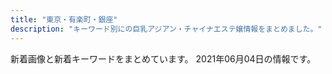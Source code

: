 ```yaml
---
title: "東京・有楽町・銀座"
description: "キーワード別にの巨乳アジアン・チャイナエステ嬢情報をまとめました。"
---
```


新着画像と新着キーワードをまとめています。
2021年06月04日の情報です。

<DmmAffiliateIns />
<KeywordTable
  shops={
    [
    {
        "name": "Dream",
        "url": "https://ningyocho-esthe.work/",
        "station": "\u4eba\u5f62\u753a\u99c5A1\u51fa\u53e3",
        "img_links": [
            "https://ningyocho-esthe.work/images/dream/common/gallery_06.png",
            "https://ningyocho-esthe.work/images/dream/staff/imgapp_1.jpg",
            "https://ningyocho-esthe.work/images/dream/staff/\u30ca\u30ca.jpg",
            "https://ningyocho-esthe.work/images/dream/common/gallery_03.png",
            "https://ningyocho-esthe.work/images/dream/common/header_info.png",
            "https://ningyocho-esthe.work/images/dream/nvpuai2.jpeg",
            "https://ningyocho-esthe.work/images/dream/home/image_01.png",
            "https://ningyocho-esthe.work/images/dream/home/image_03.png",
            "https://ningyocho-esthe.work/images/dream/common/gallery_07.png",
            "https://ningyocho-esthe.work/images/dream/common/gallery_08.png",
            "https://ningyocho-esthe.work/images/dream/home/image_02.png",
            "https://ningyocho-esthe.work/images/dream/common/gallery_05.png",
            "https://ningyocho-esthe.work/images/dream/staff/\u3042\u307f.jpg",
            "https://ningyocho-esthe.work/images/dream/common/gallery_02.png",
            "https://ningyocho-esthe.work/images/dream/staff/imgapp_3.jpg",
            "https://ningyocho-esthe.work/images/dream/staff/2.jpg",
            "https://ningyocho-esthe.work/images/dream/staff/13.jpg",
            "https://ningyocho-esthe.work/images/dream/common/header_phone_pc.png",
            "https://ningyocho-esthe.work/images/dream/common/side_bnr_02.png",
            "https://ningyocho-esthe.work/images/dream/common/credit_03.png",
            "https://ningyocho-esthe.work/images/dream/staff/3.jpg",
            "https://ningyocho-esthe.work/images/dream/home/teaser.png",
            "https://ningyocho-esthe.work/images/dream/common/gallery_09.png",
            "https://ningyocho-esthe.work/images/dream/common/credit_02.png",
            "https://ningyocho-esthe.work/images/dream/common/gallery_01.png",
            "https://ningyocho-esthe.work/images/dream/staff/1.jpg",
            "https://ningyocho-esthe.work/images/dream/staff/ni.jpeg",
            "https://ningyocho-esthe.work/images/dream/common/gallery_04.png",
            "https://ningyocho-esthe.work/images/dream/common/side_bnr_01.png",
            "https://ningyocho-esthe.work/images/dream/common/credit_01.png",
            "https://ningyocho-esthe.work/images/dream/common/gallery_10.png",
            "https://ningyocho-esthe.work/images/dream/staff/imgapp6.jpg"
        ],
        "keywords": {
            "88": 1,
            "\u30bb\u30af\u30b7\u30fc": 3
        }
    },
    {
        "name": "\u7d05\u8449",
        "keywords": {
            "C": 9
        },
        "img_links": [
            "http://arm-heal.com/pic/head.jpg",
            "http://arm-heal.com/img/att.png",
            "http://arm-heal.com/pic/topimg2.png",
            "http://arm-heal.com/staff/sara/01.jpg",
            "http://arm-heal.com/staff/miki/01.jpg",
            "http://arm-heal.com/pic/topimg1.png",
            "http://arm-heal.com/pic/topimg5.png",
            "http://arm-heal.com/staff/yuuyuu/01.jpg",
            "http://arm-heal.com/pic/topimg3.png",
            "http://arm-heal.com/staff/aya/01.jpg",
            "http://arm-heal.com/img/corona.png",
            "http://arm-heal.com/img/ttl_mobile.png",
            "http://arm-heal.com/pic/topimg4.png",
            "http://arm-heal.com/staff/mimi/01.jpg",
            "http://arm-heal.com/i/files/homeimg.jpg",
            "http://arm-heal.com/staff/yuki/01.jpg",
            "http://arm-heal.com/img/ttl_staff.jpg",
            "http://arm-heal.com/staff/miya/01.jpg",
            "http://arm-heal.com/img/ttl_rec.png"
        ],
        "station": "\u516b\u4e01\u5800\u99c5A5\u53e3",
        "url": "http://arm-heal.com/"
    },
    {
        "station": "\u99ac\u55b0\u6a2a\u5c71\u99c5A2\u51fa\u53e3",
        "img_links": [
            "http://esthe-aroma.com/images/icon_top.png",
            "http://esthe-aroma.com/images/icon_info.png",
            "http://esthe-aroma.com/images/cg01.jpg",
            "http://esthe-aroma.com/images/cg12.jpg",
            "http://esthe-aroma.com/images/qrc.jpg",
            "http://esthe-aroma.com/images/photo02.jpg",
            "http://esthe-aroma.com/images/cg07.jpg",
            "http://esthe-aroma.com/images/btn2.png",
            "http://esthe-aroma.com/images/photo03.jpg",
            "http://esthe-aroma.com/images/cg03.jpg",
            "http://esthe-aroma.com/images/icon_concept.png",
            "http://esthe-aroma.com/images/cg06.jpg",
            "http://esthe-aroma.com/images/mainImg_sub.jpg",
            "http://esthe-aroma.com/images/cg08.jpg",
            "http://esthe-aroma.com/images/cg04.jpg",
            "http://esthe-aroma.com/images/cg13.jpg",
            "http://esthe-aroma.com/images/end-info.png",
            "http://esthe-aroma.com/images/cg10.jpg",
            "http://esthe-aroma.com/images/photo01.jpg",
            "http://esthe-aroma.com/images/cg05.jpg",
            "http://esthe-aroma.com/images/cg11.jpg",
            "http://esthe-aroma.com/images/icon_staff.png",
            "http://esthe-aroma.com/images/cg02.jpg",
            "http://esthe-aroma.com/images/icon_tel.png",
            "http://esthe-aroma.com/images/cg09.jpg"
        ],
        "name": "Miss.9\uff5e\u30df\u30b9.\u30ad\u30e5\u30a6\uff5e",
        "url": "http://esthe-aroma.com/",
        "keywords": {
            "86": 13,
            "D": 10,
            "C": 2,
            "E": 1
        }
    },
    {
        "img_links": [
            "http://sweet-massage.work/img/sta8.jpg",
            "http://sweet-massage.work/img/s3.jpg",
            "http://sweet-massage.work/img/st2.jpg",
            "http://sweet-massage.work/sp/img/st3.jpg",
            "http://sweet-massage.work/img/sta2.jpg",
            "http://sweet-massage.work/img/sta3.jpg",
            "http://sweet-massage.work/img/foot-body.jpg",
            "http://sweet-massage.work/img/s2.jpg",
            "http://sweet-massage.work/img/s4.jpg",
            "http://sweet-massage.work/sp/img/t-r.jpg",
            "http://sweet-massage.work/sp/img/st08.jpg",
            "http://sweet-massage.work/sp/img/st8.jpg",
            "http://sweet-massage.work/img/s1.jpg",
            "http://sweet-massage.work/img/s5.jpg",
            "http://sweet-massage.work/sp/img/st03.jpg",
            "http://sweet-massage.work/sp/img/add.jpg",
            "http://sweet-massage.work/img/st05.jpg",
            "http://sweet-massage.work/sp/img/s8.jpg",
            "http://sweet-massage.work/sp/img/s3.jpg",
            "http://sweet-massage.work/img/st1.jpg",
            "http://sweet-massage.work/img/sta1.jpg",
            "http://sweet-massage.work/sp/img/st5.jpg",
            "http://sweet-massage.work/sp/img/tel.jpg",
            "http://sweet-massage.work/img/st01.jpg",
            "http://sweet-massage.work/sp/img/t-a.jpg",
            "http://sweet-massage.work/sp/img/t-o.jpg",
            "http://sweet-massage.work/img/st03.jpg",
            "http://sweet-massage.work/sp/img/st1.jpg",
            "http://sweet-massage.work/sp/img/st02.jpg",
            "http://sweet-massage.work/sp/img/add2.jpg",
            "http://sweet-massage.work/sp/img/st4.jpg",
            "http://sweet-massage.work/img/sta4.jpg",
            "http://sweet-massage.work/sp/img/t-t.jpg",
            "http://sweet-massage.work/sp/img/tit.jpg",
            "http://sweet-massage.work/sp/img/t-s.jpg",
            "http://sweet-massage.work/img/m1.png",
            "http://sweet-massage.work/sp/img/time.jpg",
            "http://sweet-massage.work/sp/img/pic.jpg",
            "http://sweet-massage.work/sp/img/s5.jpg",
            "http://sweet-massage.work/img/st02.jpg",
            "http://sweet-massage.work/sp/img/botton.jpg",
            "http://sweet-massage.work/sp/img/st05.jpg",
            "http://sweet-massage.work/sp/img/sys.jpg",
            "http://sweet-massage.work/sp/img/st04.jpg",
            "http://sweet-massage.work/sp/img/info.jpg",
            "http://sweet-massage.work/img/s8.jpg",
            "http://sweet-massage.work/sp/img/st2.jpg",
            "http://sweet-massage.work/img/st005.jpg",
            "http://sweet-massage.work/sp/img/st005.jpg",
            "http://sweet-massage.work/sp/img/s4.jpg",
            "http://sweet-massage.work/img/st3.jpg",
            "http://sweet-massage.work/img/st5.jpg",
            "http://sweet-massage.work/img/st08.jpg",
            "http://sweet-massage.work/img/st4.jpg",
            "http://sweet-massage.work/img/sta5.jpg",
            "http://sweet-massage.work/sp/img/pc.jpg",
            "http://sweet-massage.work/sp/img/st01.jpg",
            "http://sweet-massage.work/img/st04.jpg",
            "http://sweet-massage.work/img/st8.jpg",
            "http://sweet-massage.work/img/mobile-1.png"
        ],
        "keywords": {
            "88": 3,
            "89": 3,
            "D": 6,
            "C": 6,
            "86": 6,
            "E": 6,
            "85": 6
        },
        "name": "Sweet",
        "url": "http://sweet-massage.work/",
        "station": "\u8305\u5834\u753a\u99c53\u756a\u51fa\u53e3"
    },
    {
        "name": "\u30a2\u30ed\u30de\u30a2\u30ea\u30a2",
        "img_links": [
            "http://e-berry.work/images/head.jpg",
            "http://e-berry.work/sp/images/b1.jpg",
            "http://e-berry.work/images/news_t.jpg",
            "http://e-berry.work/sp/images/sys3.png",
            "http://e-berry.work/staff/ayumi.jpg",
            "http://e-berry.work/sp/images/interior_t.png",
            "http://e-berry.work/sp/images/rec2.png",
            "http://e-berry.work/img/nene1.jpg",
            "http://e-berry.work/sp/img/aya1.jpg",
            "http://e-berry.work/staff/haruka.jpg",
            "http://e-berry.work/sp/images/int2.png",
            "http://e-berry.work/staff/moka.jpg",
            "http://e-berry.work/img/natumi1.jpg",
            "http://e-berry.work/sp/images/newface.png",
            "http://e-berry.work/images/newsb.png",
            "http://e-berry.work/staff/ai.jpg",
            "http://e-berry.work/images/newface.jpg",
            "http://e-berry.work/staff/nene.jpg",
            "http://e-berry.work/sp/images/9.jpg",
            "http://e-berry.work/sp/img/haruka1.jpg",
            "http://e-berry.work/sp/images/b2.jpg",
            "http://e-berry.work/img/yoko1.jpg",
            "http://e-berry.work/sp/img/hikari1.jpg",
            "http://e-berry.work/sp/images/head.jpg",
            "http://e-berry.work/sp/staff/aya.jpg",
            "http://e-berry.work/sp/img/moka1.jpg",
            "http://e-berry.work/sp/staff/haruka.jpg",
            "http://e-berry.work/images/sys2.jpg",
            "http://e-berry.work/sp/staff/nene.jpg",
            "http://e-berry.work/images/interior_t.jpg",
            "http://e-berry.work/images/9.jpg",
            "http://e-berry.work/images/int1.jpg",
            "http://e-berry.work/img/hikari1.jpg",
            "http://e-berry.work/sp/images/int1.png",
            "http://e-berry.work/sp/images/tel.png",
            "http://e-berry.work/sp/images/sys2.png",
            "http://e-berry.work/sp/staff/hikari.jpg",
            "http://e-berry.work/images/rec2.jpg",
            "http://e-berry.work/img/ayumi1.jpg",
            "http://e-berry.work/sp/img/ayumi1.jpg",
            "http://e-berry.work/images/ac1.jpg",
            "http://e-berry.work/img/haruka1.jpg",
            "http://e-berry.work/sp/images/topgirl.png",
            "http://e-berry.work/images/sm.jpg",
            "http://e-berry.work/images/10.jpg",
            "http://e-berry.work/sp/images/news.png",
            "http://e-berry.work/sp/images/10.jpg",
            "http://e-berry.work/sp/images/footer.jpg",
            "http://e-berry.work/sp/staff/ayumi.jpg",
            "http://e-berry.work/images/b2.jpg",
            "http://e-berry.work/images/sys3.jpg",
            "http://e-berry.work/sp/images/staff_t.png",
            "http://e-berry.work/sp/images/concept.jpg",
            "http://e-berry.work/staff/aya.jpg",
            "http://e-berry.work/images/b1.jpg",
            "http://e-berry.work/sp/images/sys1.png",
            "http://e-berry.work/sp/staff/natumi.jpg",
            "http://e-berry.work/sp/images/ac1.jpg",
            "http://e-berry.work/sp/img/rina1.jpg",
            "http://e-berry.work/img/moka1.jpg",
            "http://e-berry.work/images/concept.jpg",
            "http://e-berry.work/images/rec1.jpg",
            "http://e-berry.work/staff/hikari.jpg",
            "http://e-berry.work/images/sys1.jpg",
            "http://e-berry.work/sp/staff/moka.jpg",
            "http://e-berry.work/sp/img/nene1.jpg",
            "http://e-berry.work/sp/images/rec1.jpg",
            "http://e-berry.work/staff/natumi.jpg",
            "http://e-berry.work/img/ai1.jpg",
            "http://e-berry.work/sp/staff/rina.jpg",
            "http://e-berry.work/sp/staff/ai.jpg",
            "http://e-berry.work/img/aya1.jpg",
            "http://e-berry.work/staff/yoko.jpg",
            "http://e-berry.work/sp/img/natumi1.jpg",
            "http://e-berry.work/sp/staff/yoko.jpg",
            "http://e-berry.work/img/rina1.jpg",
            "http://e-berry.work/sp/img/ai1.jpg",
            "http://e-berry.work/images/tgirl.jpg",
            "http://e-berry.work/images/staff_t.jpg",
            "http://e-berry.work/images/int2.jpg",
            "http://e-berry.work/staff/rina.jpg",
            "http://e-berry.work/sp/img/yoko1.jpg",
            "http://e-berry.work/sp/images/newsb.png"
        ],
        "station": "\u6c34\u5929\u5bae\u524d\u99c56\u756a\u51fa\u53e3",
        "keywords": {},
        "url": "http://e-berry.work/index.html"
    },
    {
        "name": "\u685c\uff5e\u3055\u304f\u3089\uff5e",
        "img_links": [
            "http://sakura.relaxnabi.com/css/nav/nav-005.png",
            "http://sakura.relaxnabi.com/css/nav/nav-003.png",
            "http://sakura.relaxnabi.com/css/staff/staff005.jpg",
            "http://sakura.relaxnabi.com/css/staff/staff002.jpg",
            "http://sakura.relaxnabi.com/css/tel03.png",
            "http://sakura.relaxnabi.com/css/nav/nav-004.png",
            "http://sakura.relaxnabi.com/css/topleft01.png",
            "http://sakura.relaxnabi.com/css/nav/nav-006.png",
            "http://sakura.relaxnabi.com/css/nav/nav-001.png",
            "http://sakura.relaxnabi.com/css/staff/staff001.jpg",
            "http://sakura.relaxnabi.com/css/topleft02.png",
            "http://sakura.relaxnabi.com/css/topright02.jpg",
            "http://sakura.relaxnabi.com/css/cam001.png",
            "http://sakura.relaxnabi.com/css/staff/staff003.jpg",
            "http://sakura.relaxnabi.com/css/nav/nav-002.png",
            "http://sakura.relaxnabi.com/css/staff/staff004.jpg"
        ],
        "keywords": {
            "89": 4,
            "87": 1,
            "D": 4,
            "C": 3
        },
        "url": "http://sakura.relaxnabi.com/",
        "station": "\u8305\u5834\u753a\u99c51\u756a\u51fa\u53e3"
    },
    {
        "name": "\u6975\u4e0a\u30e1\u30f3\u30ba\u30a2\u30ed\u30de\u65e5\u672c\u6a4b",
        "station": "\u8305\u5834\u753a\u99c510\u756a\u51fa\u53e3",
        "keywords": {},
        "url": "https://aroma.tyo.cm/",
        "img_links": []
    },
    {
        "img_links": [
            "http://www.kayabatyo-massage.work/images/recruit/point_04.png",
            "http://www.kayabatyo-massage.work/images/icon_new.png",
            "http://www.kayabatyo-massage.work/images/head_interior.jpg",
            "http://www.kayabatyo-massage.work/images/mainvisual_01_s.jpg",
            "http://www.kayabatyo-massage.work/images/icon_ranking_02.png",
            "http://www.kayabatyo-massage.work/staff/nanami.jpg",
            "http://www.kayabatyo-massage.work/images/sw_tel.png",
            "http://www.kayabatyo-massage.work/images/icon_ranking_01.png",
            "http://www.kayabatyo-massage.work/images/mainvisual_02_s.jpg",
            "http://www.kayabatyo-massage.work/images/icon_ranking_03.png",
            "http://www.kayabatyo-massage.work/images/recruit/message_03.png",
            "http://www.kayabatyo-massage.work/images/recruit/nagare_05.png",
            "http://www.kayabatyo-massage.work/images/trigger.jpg",
            "http://www.kayabatyo-massage.work/images/recruit/point_06.png",
            "http://www.kayabatyo-massage.work/images/recruit/req_03.jpg",
            "http://www.kayabatyo-massage.work/images/recruit/nagare_02.jpg",
            "http://www.kayabatyo-massage.work/images/recruit/nagare_07.png",
            "http://www.kayabatyo-massage.work/images/recruit/sp_mainvisual.jpg",
            "http://www.kayabatyo-massage.work/staff/kaoru.jpg",
            "http://www.kayabatyo-massage.work/images/recruit/point_05.png",
            "http://www.kayabatyo-massage.work/images/mainvisual_01.jpg",
            "http://www.kayabatyo-massage.work/images/no_image.jpg",
            "http://www.kayabatyo-massage.work/images/recruit/point_09.png",
            "http://www.kayabatyo-massage.work/images/recruit/point_07.png",
            "http://www.kayabatyo-massage.work/images/recruit/nagare_06.png",
            "http://www.kayabatyo-massage.work/staff/hinata.jpg",
            "http://www.kayabatyo-massage.work/images/mainvisual_02.jpg",
            "http://www.kayabatyo-massage.work/images/sw_home.png",
            "http://www.kayabatyo-massage.work/images/recruit/point_03.png",
            "http://www.kayabatyo-massage.work/images/recruit/nagare_03.jpg",
            "http://www.kayabatyo-massage.work/images/recruit/point_08.png",
            "http://www.kayabatyo-massage.work/images/recruit/nagare_01.jpg",
            "http://www.kayabatyo-massage.work/images/head_therapist.jpg"
        ],
        "url": "http://www.kayabatyo-massage.work/",
        "station": "\u8305\u5834\u753a\u99c511\u756a\u51fa\u53e3",
        "name": "Angela",
        "keywords": {}
    },
    {
        "name": "\u3086\u3089\u308a\u9999",
        "keywords": {
            "D": 6,
            "85": 10,
            "86": 4,
            "88": 6,
            "C": 14
        },
        "img_links": [
            "http://yurarika.work/staff/mirai.jpg",
            "http://yurarika.work/staff/mika2.jpg",
            "http://yurarika.work/img/all/loader.png",
            "http://yurarika.work/staff/aya1.jpg",
            "http://yurarika.work/staff/rara1.jpg",
            "http://yurarika.work/staff/aya.jpg",
            "http://yurarika.work/staff/mika1.jpg",
            "http://yurarika.work/staff/mika.jpg",
            "http://yurarika.work/staff/aya2.jpg",
            "http://yurarika.work/staff/rara2.jpg",
            "http://yurarika.work/staff/mirai2.jpg",
            "http://yurarika.work/staff/rara.jpg",
            "http://yurarika.work/staff/mirai1.jpg"
        ],
        "station": "\u6c34\u5929\u5bae\u524d\u99c58\u756a\u51fa\u53e3",
        "url": "http://yurarika.work/"
    },
    {
        "img_links": [
            "https://est-tiara.info/images/gallery/r4.jpg",
            "https://est-tiara.info/images/gallery/r5.jpg",
            "https://est-tiara.info/staffPhoto/b20210304100121.jpg",
            "https://est-tiara.info/staffPhoto/s20210304100038.jpg",
            "https://est-tiara.info/staffPhoto/s20210304095739.jpg",
            "https://est-tiara.info/staffPhoto/s20210304100121.jpg",
            "https://est-tiara.info/staffPhoto/b20201016083828.jpg",
            "https://est-tiara.info/staffPhoto/s20210304095623.jpg",
            "https://est-tiara.info/uploadfiles/Image/campaignEstTiaraInfo.jpg",
            "https://est-tiara.info/images/gallery/r8.jpg",
            "https://est-tiara.info/staffPhoto/s20210304095845.jpg",
            "https://est-tiara.info/images/gallery/r1.jpg",
            "https://est-tiara.info/images/mobile.png",
            "https://est-tiara.info/js/sliderLine/slide_next.png",
            "https://est-tiara.info/staffPhoto/s20201016083614.jpg",
            "https://est-tiara.info/staffPhoto/b20210304095845.jpg",
            "https://est-tiara.info/images/gallery/r3.jpg",
            "https://est-tiara.info/images/gallery/r2.jpg",
            "https://est-tiara.info/images/gallery/r7.jpg",
            "https://est-tiara.info/staffPhoto/b20210304095739.jpg",
            "https://est-tiara.info/images/gallery/r6.jpg",
            "https://est-tiara.info/staffPhoto/s20201016083828.jpg",
            "https://est-tiara.info/staffPhoto/b20210304100038.jpg",
            "https://est-tiara.info/staffPhoto/b20201016083614.jpg",
            "https://est-tiara.info/staffPhoto/b20210304095623.jpg",
            "https://est-tiara.info/images/returnBtn.png",
            "https://est-tiara.info/js/sliderLine/slide_prev.png"
        ],
        "keywords": {
            "89": 1,
            "D": 4,
            "87": 1,
            "E": 1,
            "C": 1
        },
        "station": "\u6771\u9280\u5ea7\u99c5A7\u51fa\u53e3",
        "name": "Tiara-\u30c6\u30a4\u30a2\u30e9-",
        "url": "https://est-tiara.info/"
    },
    {
        "station": "\u4eba\u5f62\u753a\u99c5A6",
        "url": "http://yume-sato.blue/",
        "name": "\u5922\u306e\u90f7",
        "img_links": [
            "http://yume-sato.blue/uploads//sites/18/2021/05/g3-150x150.jpg",
            "http://yume-sato.blue/uploads//sites/18/2020/12/gg.jpg",
            "http://yume-sato.blue/uploads//sites/18/2020/09/news.jpg",
            "http://yume-sato.blue/uploads//sites/18/2021/06/g3.jpg",
            "http://yume-sato.blue/uploads//sites/18/2020/09/g4-150x150.jpg",
            "http://yume-sato.blue/uploads//sites/18/2020/09/mobile-1.jpg",
            "http://yume-sato.blue/uploads//sites/18/2020/10/g2.jpg",
            "http://yume-sato.blue/uploads//sites/18/2020/09/g2.jpg",
            "http://yume-sato.blue/uploads//sites/18/2020/09/g6.jpg",
            "http://yume-sato.blue/uploads//sites/18/2020/09/top1-1.jpg",
            "http://yume-sato.blue/uploads//sites/18/2020/09/pick.jpg",
            "http://yume-sato.blue/uploads//sites/18/2020/09/g1-150x150.jpg",
            "http://yume-sato.blue/uploads//sites/18/2020/12/gg-150x150.jpg",
            "http://yume-sato.blue/uploads//sites/18/2020/09/g6-150x150.jpg",
            "http://yume-sato.blue/uploads//sites/18/2021/06/g3-150x150.jpg",
            "http://yume-sato.blue/uploads//sites/18/2021/05/g3.jpg",
            "http://yume-sato.blue/uploads//sites/18/2020/09/g5-150x150.jpg",
            "http://yume-sato.blue/uploads//sites/18/2020/09/s_staff.png",
            "http://yume-sato.blue/uploads//sites/18/2020/09/g2-150x150.jpg",
            "http://yume-sato.blue/uploads//sites/18/2020/09/top.jpg",
            "http://yume-sato.blue/uploads//sites/18/2020/09/g1.jpg",
            "http://yume-sato.blue/uploads//sites/18/2020/09/g4.jpg",
            "http://yume-sato.blue/uploads//sites/18/2021/04/1-225x300.jpg",
            "http://yume-sato.blue/uploads//sites/18/2020/09/g5.jpg",
            "http://yume-sato.blue/uploads//sites/18/2021/04/1.jpg"
        ],
        "keywords": {}
    },
    {
        "img_links": [
            "http://toukasui.jpn.mn/images/s_staff.png",
            "http://toukasui.jpn.mn/images/news.jpg",
            "http://toukasui.jpn.mn/images/mobile.jpg",
            "http://toukasui.jpn.mn/images/room3.jpg",
            "http://toukasui.jpn.mn/images/room4.jpg",
            "http://toukasui.jpn.mn/photos/sites/49/2018/11/2018111701424587.jpg",
            "http://toukasui.jpn.mn/photos/sites/49/2020/09/202009151644200.jpg",
            "http://toukasui.jpn.mn/photos/sites/49/2019/08/2019082510480041.jpg",
            "http://toukasui.jpn.mn/photos/sites/49/2018/12/2018121411170742.jpg",
            "http://toukasui.jpn.mn/images/pick.jpg",
            "http://toukasui.jpn.mn/photos/sites/49/2019/03/2019030615101559.jpg",
            "http://toukasui.jpn.mn/photos/sites/49/2019/02/2019020710305082.jpg",
            "http://toukasui.jpn.mn/photos/sites/49/2019/09/2019091616543823.jpg",
            "http://toukasui.jpn.mn/images/room1.jpg",
            "http://toukasui.jpn.mn/photos/sites/49/2019/11/2019111002374421.jpg",
            "http://toukasui.jpn.mn/photos/sites/49/2018/11/2018110702420266.jpg",
            "http://toukasui.jpn.mn/images/face.jpg",
            "http://toukasui.jpn.mn/photos/sites/49/2019/08/2019081010463794.jpg",
            "http://toukasui.jpn.mn/photos/sites/49/2019/06/2019061711394937.jpg",
            "http://toukasui.jpn.mn/images/room2.jpg",
            "http://toukasui.jpn.mn/images/top.jpg",
            "http://toukasui.jpn.mn/photos/sites/49/2021/04/2021041715313779.jpg",
            "http://toukasui.jpn.mn/photos/sites/49/2021/05/2021052012504273.jpg",
            "http://toukasui.jpn.mn/photos/sites/49/2021/04/2021040817571791.jpg",
            "http://toukasui.jpn.mn/photos/sites/49/2019/07/2019070111270334.jpg",
            "http://toukasui.jpn.mn/photos/sites/49/2019/02/2019021519245846.jpg"
        ],
        "name": "\u6843\u82b1\u6c34*\u3068\u3046\u304b\u3059\u3044",
        "url": "http://toukasui.jpn.mn/",
        "keywords": {
            "F": 1,
            "89": 1,
            "88": 1,
            "86": 7,
            "E": 4,
            "85": 4,
            "87": 3,
            "D": 11
        },
        "station": "\u6771\u9280\u5ea7\u99c55\u756a\u51fa\u53e3"
    },
    {
        "keywords": {
            "86": 16,
            "87": 4,
            "85": 2
        },
        "station": "\u65b0\u5bcc\u753a\u99c53\u756a\u51fa\u53e3",
        "url": "http://missyou-esthe.com/",
        "img_links": [
            "http://missyou-esthe.com/img/cg01.jpg",
            "http://missyou-esthe.com/img/tt17.jpg",
            "http://missyou-esthe.com/img/tt12.jpg",
            "http://missyou-esthe.com/img/lin.jpg",
            "http://missyou-esthe.com/img/cg11.jpg",
            "http://missyou-esthe.com/img/tt15.jpg",
            "http://missyou-esthe.com/img/cg10.jpg",
            "http://missyou-esthe.com/img/tt19.jpg",
            "http://missyou-esthe.com/img/cg09.jpg",
            "http://missyou-esthe.com/img/tt13.jpg",
            "http://missyou-esthe.com/img/cg02.jpg",
            "http://missyou-esthe.com/img/tt2.jpg",
            "http://missyou-esthe.com/img/no.png",
            "http://missyou-esthe.com/img/cg14.jpg",
            "http://missyou-esthe.com/img/cg07.jpg",
            "http://missyou-esthe.com/img/tt4.jpg",
            "http://missyou-esthe.com/img/f.jpg",
            "http://missyou-esthe.com/img/cg06.jpg",
            "http://missyou-esthe.com/img/cg05.jpg",
            "http://missyou-esthe.com/img/tt20.jpg",
            "http://missyou-esthe.com/img/cg091.jpg",
            "http://missyou-esthe.com/img/mr1.jpg",
            "http://missyou-esthe.com/img/f1.jpg",
            "http://missyou-esthe.com/img/tt18.jpg",
            "http://missyou-esthe.com/img/tt21.jpg",
            "http://missyou-esthe.com/img/eve.jpg",
            "http://missyou-esthe.com/img/t2.jpg",
            "http://missyou-esthe.com/img/t3.jpg",
            "http://missyou-esthe.com/img/cg13.jpg",
            "http://missyou-esthe.com/img/tt1.jpg",
            "http://missyou-esthe.com/img/tt16.jpg",
            "http://missyou-esthe.com/img/cg04.jpg",
            "http://missyou-esthe.com/img/tt11.jpg",
            "http://missyou-esthe.com/img/cg08.jpg",
            "http://missyou-esthe.com/img/cg03.jpg",
            "http://missyou-esthe.com/img/t1.jpg",
            "http://missyou-esthe.com/img/tt14.jpg"
        ],
        "name": "Lotus\uff5e\u30ed\u30fc\u30bf\u30b9\uff5e"
    },
    {
        "url": "http://tokyo-relaxtime.asia/",
        "img_links": [
            "http://tokyo-relaxtime.asia/img/cast/miki-03.jpg",
            "http://tokyo-relaxtime.asia/img/cast/momo-04.jpg",
            "http://tokyo-relaxtime.asia/img/slick/st-5.jpg",
            "http://tokyo-relaxtime.asia/img/slick/st-3.jpg",
            "http://tokyo-relaxtime.asia/img/cast/alice-04.jpg",
            "http://tokyo-relaxtime.asia/img/cast/momo-02.jpg",
            "http://tokyo-relaxtime.asia/img/cast/ai-02.jpg",
            "http://tokyo-relaxtime.asia/img/cast/alice-03.jpg",
            "http://tokyo-relaxtime.asia/img/cast/miki-02.jpg",
            "http://tokyo-relaxtime.asia/img/cast/momo-01.jpg",
            "http://tokyo-relaxtime.asia/img/cast/ai-01.jpg",
            "http://tokyo-relaxtime.asia/img/cast/alice-02.jpg",
            "http://tokyo-relaxtime.asia/img/interior/lobby-1.jpg",
            "http://tokyo-relaxtime.asia/img/cast/miki-04.jpg",
            "http://tokyo-relaxtime.asia/img/interior/corridor-1.jpg",
            "http://tokyo-relaxtime.asia/img/cast/yuka-02.jpg",
            "http://tokyo-relaxtime.asia/img/tw_mark.png",
            "http://tokyo-relaxtime.asia/img/cast/yuka-04.jpg",
            "http://tokyo-relaxtime.asia/img/cast/alice-01.jpg",
            "http://tokyo-relaxtime.asia/img/cast/yuka-01.jpg",
            "http://tokyo-relaxtime.asia/img/cast/ai-03.jpg",
            "http://tokyo-relaxtime.asia/img/slick/st-1.jpg",
            "http://tokyo-relaxtime.asia/img/cast/ai-04.jpg",
            "http://tokyo-relaxtime.asia/img/slick/st-6.jpg",
            "http://tokyo-relaxtime.asia/img/cast/miki-01.jpg",
            "http://tokyo-relaxtime.asia/img/cast/momo-03.jpg",
            "http://tokyo-relaxtime.asia/img/cast/yuka-03.jpg",
            "http://tokyo-relaxtime.asia/img/slick/st-4.jpg"
        ],
        "keywords": {},
        "name": "Evergrace-\u30a8\u30d0\u30fc\u30b0\u30ec\u30fc\u30b9-",
        "station": "\u6771\u65e5\u672c\u6a4b\u99c5A2\u51fa\u53e3"
    },
    {
        "url": "https://angel-love.tyo.cm/",
        "keywords": {
            "E": 6,
            "D": 24,
            "85": 12,
            "86": 6,
            "87": 6,
            "83": 6
        },
        "station": "\u9280\u5ea7\u99c5A5\u51fa\u53e3",
        "img_links": [
            "https://angel-love.tyo.cm/images/room1.jpg",
            "https://angel-love.tyo.cm/photos/sites/27/2021/06/2021060206414997.jpg",
            "https://angel-love.tyo.cm/images/s_news.jpg",
            "https://angel-love.tyo.cm/images/news_bj1.jpg",
            "https://angel-love.tyo.cm/images/mobile.jpg",
            "https://angel-love.tyo.cm/images/top.jpg",
            "https://angel-love.tyo.cm/images/s1.jpg",
            "https://angel-love.tyo.cm/photos/sites/27/2021/06/2021060206414854.jpg",
            "https://angel-love.tyo.cm/images/s3.jpg",
            "https://angel-love.tyo.cm/images/room4.jpg",
            "https://angel-love.tyo.cm/images/room3.jpg",
            "https://angel-love.tyo.cm/photos/sites/27/2021/06/2021060206415056.jpg",
            "https://angel-love.tyo.cm/images/room2.jpg",
            "https://angel-love.tyo.cm/images/info.jpg",
            "https://angel-love.tyo.cm/images/s_staff.png",
            "https://angel-love.tyo.cm/images/news_bj3.jpg",
            "https://angel-love.tyo.cm/photos/sites/27/2021/06/2021060206414922.jpg",
            "https://angel-love.tyo.cm/photos/sites/27/2021/06/2021060206415165.jpg"
        ],
        "name": "Angel Love"
    },
    {
        "name": "\u30e9\u30d5\u30a3\u30fc\u30eb",
        "url": "http://s-este.net/",
        "keywords": {},
        "img_links": [],
        "station": "\u65b0\u65e5\u672c\u6a4b\u99c55\u756a\u51fa\u53e3"
    },
    {
        "keywords": {
            "F": 6,
            "E": 13,
            "88": 21,
            "G": 6,
            "82": 3,
            "81": 3,
            "C": 12,
            "85": 6,
            "\u30bb\u30af\u30b7\u30fc": 1,
            "\u80f8": 2,
            "86": 6,
            "84": 3,
            "D": 30,
            "89": 21,
            "87": 12
        },
        "station": "\u5c0f\u4f1d\u99ac\u753a\u99c53\u756a\u51fa\u53e3",
        "img_links": [
            "http://luna-shine.info/uploads/lunashine/images/rq01.jpg",
            "http://luna-shine.info/uploads/lunashine/2019/04/flash1.jpg",
            "http://luna-shine.info/uploads/lunashine/2012/12/topview1.jpg",
            "http://luna-shine.info/uploads/lunashine/2015/12/qqe59bbee7898720151214133747.jpg",
            "http://luna-shine.info/uploads/lunashine/2013/10/e381bfe382841_e589afe69cac.jpg",
            "http://luna-shine.info/uploads/lunashine/2014/05/naomi1-276x3583.jpg",
            "http://luna-shine.info/uploads/lunashine/images/no-photo.jpg",
            "http://luna-shine.info/uploads/lunashine/2014/06/image-14.jpeg",
            "http://luna-shine.info/uploads/lunashine/2015/06/image1-266x4001.jpg",
            "http://luna-shine.info/uploads/lunashine/2012/12/mailmaka.jpg",
            "http://luna-shine.info/uploads/lunashine/2012/12/mobile.jpg",
            "http://luna-shine.info/uploads/lunashine/2014/04/image_e589afe69cac.png",
            "http://luna-shine.info/uploads/lunashine/2012/12/topview0.jpg",
            "http://luna-shine.info/uploads/lunashine/2013/01/room-2.jpg",
            "http://luna-shine.info/uploads/lunashine/2013/01/room-3.jpg",
            "http://luna-shine.info/uploads/lunashine/2013/01/room-7.jpg",
            "http://luna-shine.info/uploads/lunashine/2019/04/tel.jpg",
            "http://luna-shine.info/uploads/lunashine/2018/05/2.jpg",
            "http://luna-shine.info/uploads/lunashine/2019/04/e5beaee4bfa1e59bbee78987_201903161627475.jpg",
            "http://luna-shine.info/uploads/lunashine/2013/01/room-10.jpg",
            "http://luna-shine.info/uploads/lunashine/2015/04/1111_e589afe69cac.jpg",
            "http://luna-shine.info/uploads/lunashine/2017/03/saki1.jpg",
            "http://luna-shine.info/uploads/lunashine/2013/10/e381bfe3818d2_e589afe69cac.jpg",
            "http://luna-shine.info/uploads/lunashine/2013/01/room-8.jpg",
            "http://luna-shine.info/uploads/lunashine/2014/06/9c1b42356edc1bb51d040e0a1783fa97.png",
            "http://luna-shine.info/uploads/lunashine/2019/05/e5beaee4bfa1e59bbee78987_20190517131309.jpg",
            "http://luna-shine.info/uploads/lunashine/2013/10/e381bfe38286e3818d-5_e589afe69cac.jpg",
            "http://luna-shine.info/uploads/lunashine/2019/07/qqe59bbee78987201504181707251.jpg",
            "http://luna-shine.info/uploads/lunashine/2019/12/e5beaee4bfa1e59bbee78987_20191207154634.jpg",
            "http://luna-shine.info/uploads/lunashine/images/new_d.jpg",
            "http://luna-shine.info/uploads/lunashine/2013/10/4_e589afe69cac.jpg",
            "http://luna-shine.info/uploads/lunashine/2014/05/22.jpg",
            "http://luna-shine.info/uploads/lunashine/2016/12/img_4240.jpg",
            "http://luna-shine.info/uploads/lunashine/2019/03/e5beaee4bfa1e59bbee78987_201903161627476.jpg",
            "http://luna-shine.info/uploads/lunashine/2013/11/e381afe3828be3818befbc92-1000x1333.jpg",
            "http://luna-shine.info/uploads/lunashine/2020/01/e5beaee4bfa1e59bbee78987_20190517131309.jpg",
            "http://luna-shine.info/uploads/lunashine/2017/03/saki.jpg",
            "http://luna-shine.info/uploads/lunashine/2015/03/8dbe4d07b4f1258c30f14b30e60c1466.png",
            "http://luna-shine.info/uploads/lunashine/2014/05/naomi1-276x3584.jpg",
            "http://luna-shine.info/uploads/lunashine/2013/03/img_0522_e589afe69cac-1000x1333.jpg",
            "http://luna-shine.info/uploads/lunashine/2013/01/room-5.jpg",
            "http://luna-shine.info/uploads/lunashine/2013/01/room-11.jpg",
            "http://luna-shine.info/uploads/lunashine/2013/01/img_0370_e589afe69cac-276x368.jpg",
            "http://luna-shine.info/uploads/lunashine/2019/05/e5beaee4bfa1e59bbee78987_201905171313091.jpg",
            "http://luna-shine.info/uploads/lunashine/2013/11/e381afe3828be3818b-1000x1333.jpg",
            "http://luna-shine.info/uploads/lunashine/2014/06/image-15.jpeg",
            "http://luna-shine.info/uploads/lunashine/2015/03/11111.jpg",
            "http://luna-shine.info/uploads/lunashine/images/picup.png",
            "http://luna-shine.info/uploads/lunashine/2015/03/171f728230a16701d87b9e61ba70edf8.png",
            "http://luna-shine.info/uploads/lunashine/2015/01/0.jpg",
            "http://luna-shine.info/uploads/lunashine/2016/11/31.jpg",
            "http://luna-shine.info/uploads/lunashine/2013/01/room-6.jpg",
            "http://luna-shine.info/uploads/lunashine/2013/10/e38182e38286e381bf3_e589afe69cac.jpg",
            "http://luna-shine.info/uploads/lunashine/2013/01/qiu-1.jpg",
            "http://luna-shine.info/uploads/lunashine/2019/04/e5beaee4bfa1e59bbee78987_2019031616274791.jpg",
            "http://luna-shine.info/uploads/lunashine/2013/01/room-9.jpg",
            "http://luna-shine.info/uploads/lunashine/2015/09/1-12041z120344c1_e589afe69cac_e589afe69cac.jpg",
            "http://luna-shine.info/uploads/lunashine/2015/01/11.jpg",
            "http://luna-shine.info/uploads/lunashine/images/new_tit.jpg",
            "http://luna-shine.info/uploads/lunashine/2019/03/e5beaee4bfa1e59bbee78987_201903141535171.jpg",
            "http://luna-shine.info/uploads/lunashine/2015/01/2_e589afe69cac.jpg",
            "http://luna-shine.info/uploads/lunashine/2019/12/e5beaee4bfa1e59bbee78987_201912071546181.jpg",
            "http://luna-shine.info/uploads/lunashine/2019/04/e5beaee4bfa1e59bbee78987_201903161627478.jpg",
            "http://luna-shine.info/uploads/lunashine/2019/01/e5beaee4bfa1e59bbee78987_20190124144601.jpg",
            "http://luna-shine.info/uploads/lunashine/2017/04/22221.jpg",
            "http://luna-shine.info/uploads/lunashine/images/rq03.jpg",
            "http://luna-shine.info/uploads/lunashine/2015/04/1111_e589afe69cac1.jpg",
            "http://luna-shine.info/uploads/lunashine/2013/01/img_0427_e589afe69cac-276x368.jpg",
            "http://luna-shine.info/uploads/lunashine/2012/12/topview4.jpg",
            "http://luna-shine.info/uploads/lunashine/2013/01/room-1.jpg",
            "http://luna-shine.info/uploads/lunashine/2019/04/bottom.jpg",
            "http://luna-shine.info/uploads/lunashine/2013/05/p1020464_e589afe69cac.jpg",
            "http://luna-shine.info/uploads/lunashine/2012/12/topview3.jpg"
        ],
        "name": "\u30eb\u30ca\u30b7\u30e3\u30a4\u30f3",
        "url": "http://luna-shine.info/"
    },
    {
        "station": "\u99ac\u55b0\u6a2a\u5c71\u99c5A2\u51fa\u53e3",
        "img_links": [
            "http://www.comodo.relaxjp.info/files/014-02.jpg",
            "http://www.comodo.relaxjp.info/files/010.jpg",
            "http://www.comodo.relaxjp.info/files/009-03.jpg",
            "http://www.comodo.relaxjp.info/files/014-03.jpg",
            "http://www.comodo.relaxjp.info/files/001.jpg",
            "http://www.comodo.relaxjp.info/files/003-02.jpg",
            "http://www.comodo.relaxjp.info/files/012-03.jpg",
            "http://www.comodo.relaxjp.info/files/003.jpg",
            "http://www.comodo.relaxjp.info/files/015.jpg",
            "http://www.comodo.relaxjp.info/files/011.jpg",
            "http://www.comodo.relaxjp.info/files/005-03.jpg",
            "http://www.comodo.relaxjp.info/files/015-02.jpg",
            "http://www.comodo.relaxjp.info/files/005-02.jpg",
            "http://www.comodo.relaxjp.info/files/010-02.jpg",
            "http://www.comodo.relaxjp.info/files/001-03.jpg",
            "http://www.comodo.relaxjp.info/files/012-02.jpg",
            "http://www.comodo.relaxjp.info/images/s_info.jpg",
            "http://www.comodo.relaxjp.info/files/001-02.jpg",
            "http://www.comodo.relaxjp.info/images/bj3.jpg",
            "http://www.comodo.relaxjp.info/files/007-03.jpg",
            "http://www.comodo.relaxjp.info/files/005.jpg",
            "http://www.comodo.relaxjp.info/files/003-03.jpg",
            "http://www.comodo.relaxjp.info/files/009-02.jpg",
            "http://www.comodo.relaxjp.info/files/012.jpg",
            "http://www.comodo.relaxjp.info/files/002.jpg",
            "http://www.comodo.relaxjp.info/images/bj1.jpg",
            "http://www.comodo.relaxjp.info/files/002-03.jpg",
            "http://www.comodo.relaxjp.info/files/013-02.jpg",
            "http://www.comodo.relaxjp.info/images/s_staff.jpg",
            "http://www.comodo.relaxjp.info/images/s_news.jpg",
            "http://www.comodo.relaxjp.info/files/002-02.jpg",
            "http://www.comodo.relaxjp.info/files/015-03.jpg",
            "http://www.comodo.relaxjp.info/images/s_link.jpg",
            "http://www.comodo.relaxjp.info/images/hua.jpg",
            "http://www.comodo.relaxjp.info/images/top.png",
            "http://www.comodo.relaxjp.info/files/013-03.jpg",
            "http://www.comodo.relaxjp.info/files/007.jpg",
            "http://www.comodo.relaxjp.info/files/014.jpg",
            "http://www.comodo.relaxjp.info/files/009.jpg",
            "http://www.comodo.relaxjp.info/files/011-02.jpg",
            "http://www.comodo.relaxjp.info/files/007-02.jpg",
            "http://www.comodo.relaxjp.info/files/010-03.jpg",
            "http://www.comodo.relaxjp.info/files/013.jpg",
            "http://www.comodo.relaxjp.info/files/011-03.jpg"
        ],
        "name": "COMODO -\u30b3\u30e2\u30c9-",
        "keywords": {
            "87": 7,
            "90": 1,
            "D": 9,
            "86": 1,
            "88": 1,
            "85": 2,
            "C": 1,
            "E": 1
        },
        "url": "http://www.comodo.relaxjp.info/"
    },
    {
        "img_links": [
            "http://koikst.xyz/_src/20886064/index_37.png",
            "http://koikst.xyz/_src/20886111/_dsf0778_pp.jpg",
            "http://koikst.xyz/_src/20886009/img_2917.jpg",
            "http://koikst.xyz/_src/20886229/_dsf0778_pp.jpg",
            "http://koikst.xyz/_src/20886007/_k3_6020.jpg",
            "http://koikst.xyz/_src/20886062/index_35.png",
            "http://koikst.xyz/_src/51067437/wechatimg724.jpg",
            "http://koikst.xyz/_src/20885811/up.png",
            "http://koikst.xyz/_src/51067440/wechatimg723.jpg",
            "http://koikst.xyz/_src/20886092/therapist-ito.jpg",
            "http://koikst.xyz/_src/20886300/media-20170919.jpg",
            "http://koikst.xyz/_src/20885845/up.png",
            "http://koikst.xyz/_src/20886305/therapist-ito.jpg",
            "http://koikst.xyz/_src/20886303/07958eda583eff2b24876adf03c0a434.jpg",
            "http://koikst.xyz/_src/20886222/up.png",
            "http://koikst.xyz/_src/20886066/slider2.png",
            "http://koikst.xyz/_src/20886005/wechatimg35.jpg",
            "http://sunflower.jp.net/2.jpg",
            "http://koikst.xyz/_src/20886058/sign.png",
            "http://koikst.xyz/_src/20886310/wechatimg405.jpg",
            "http://koikst.xyz/_src/20886008/_k3_6019.jpg",
            "http://koikst.xyz/_src/20886308/t02200330_0640096013249885015.jpg",
            "http://koikst.xyz/_src/20886059/sign.png",
            "http://koikst.xyz/_src/20886006/wechatimg36.jpg",
            "http://koikst.xyz/_src/20886060/index_33.png",
            "http://koikst.xyz/_src/20886287/9c88380aa0315ec9292225a3223d62d9.jpg",
            "http://koikst.xyz/_src/20886283/img20170527114635169213.png",
            "http://koikst.xyz/_src/20885997/up.png",
            "http://koikst.xyz/_src/20886065/index_38.png",
            "http://koikst.xyz/_src/20991736/t02200330_0640096013249885015.jpg",
            "http://koikst.xyz/_src/20886231/_dsf0770_pp.jpg",
            "http://koikst.xyz/_src/51067435/wechatimg725.jpg",
            "http://sunflower.jp.net/5.jpg",
            "http://koikst.xyz/_src/20885809/www.cman.png",
            "http://koikst.xyz/_src/20886061/index_34.png",
            "http://koikst.xyz/_src/20886122/up.png",
            "http://koikst.xyz/_src/20886235/t02200330_0640096013249885015.jpg",
            "http://sunflower.jp.net/3.jpg",
            "http://koikst.xyz/_src/20886063/index_36.png",
            "http://sunflower.jp.net/1.jpg",
            "http://koikst.xyz/_src/21089124/img20180325193504865361.png",
            "http://sunflower.jp.net/6.jpg",
            "http://koikst.xyz/_src/20886233/906ab10dd05fdcaee1fa99bd6e5779ea.jpg",
            "http://koikst.xyz/_src/51067433/wechatimg726.jpg",
            "http://koikst.xyz/_src/20886010/img_3017.jpg",
            "http://koikst.xyz/_src/20886035/up.png",
            "http://koikst.xyz/_src/20886103/up.png",
            "http://koikst.xyz/_src/20886148/therapist-ito.jpg",
            "http://koikst.xyz/_src/20886019/up.png",
            "http://koikst.xyz/_src/20886211/07958eda583eff2b24876adf03c0a434.jpg",
            "http://koikst.xyz/_src/20885836/sign.jpg",
            "http://koikst.xyz/_src/20885828/up.png"
        ],
        "name": "\u60a0",
        "keywords": {
            "E": 3,
            "85": 2,
            "C": 2,
            "89": 3
        },
        "url": "http://koikst.xyz/",
        "station": "JR\u6771\u4eac\u99c5\u516b\u91cd\u6d32\u53e3"
    },
    {
        "name": "COCOSIA",
        "url": "http://cocosia-massage.work/",
        "station": "\u4eba\u5f62\u753a\u99c5A1\u51fa\u53e3",
        "img_links": [
            "http://cocosia-massage.work/img/news.jpg",
            "http://cocosia-massage.work/sp/img/t-r.jpg",
            "http://cocosia-massage.work/sp/img/info.jpg",
            "http://cocosia-massage.work/sp/img/cam1.jpg",
            "http://cocosia-massage.work/sp/img/p-3.jpg",
            "http://cocosia-massage.work/sp/img/st5.jpg",
            "http://cocosia-massage.work/img/st4.jpg",
            "http://cocosia-massage.work/img/st5.jpg",
            "http://cocosia-massage.work/sp/img/st6.jpg",
            "http://cocosia-massage.work/img/head2.jpg",
            "http://cocosia-massage.work/sp/img/rec.jpg",
            "http://cocosia-massage.work/sp/img/t-s.jpg",
            "http://cocosia-massage.work/img/xmas.png",
            "http://cocosia-massage.work/sp/img/cam2.jpg",
            "http://cocosia-massage.work/sp/img/acc.jpg",
            "http://cocosia-massage.work/img/fla-1.jpg",
            "http://cocosia-massage.work/sp/img/cam4.jpg",
            "http://cocosia-massage.work/img/sta6.jpg",
            "http://cocosia-massage.work/sp/img/cam3.jpg",
            "http://cocosia-massage.work/img/st3.jpg",
            "http://cocosia-massage.work/sp/img/p-6.jpg",
            "http://cocosia-massage.work/img/st6.jpg",
            "http://cocosia-massage.work/img/conc.jpg",
            "http://cocosia-massage.work/img/sta1.jpg",
            "http://cocosia-massage.work/sp/img/t-t2.jpg",
            "http://cocosia-massage.work/sp/img/pc.jpg",
            "http://cocosia-massage.work/img/sta5.jpg",
            "http://cocosia-massage.work/img/acc.jpg",
            "http://cocosia-massage.work/img/fla-2.jpg",
            "http://cocosia-massage.work/img/r9.jpg",
            "http://cocosia-massage.work/img/nos.jpg",
            "http://cocosia-massage.work/img/newf.jpg",
            "http://cocosia-massage.work/sp/img/qr.jpg",
            "http://cocosia-massage.work/sp/img/st4.jpg",
            "http://cocosia-massage.work/sp/img/botton.jpg",
            "http://cocosia-massage.work/sp/img/t-t.jpg",
            "http://cocosia-massage.work/img/sta2.jpg",
            "http://cocosia-massage.work/img/st2.jpg",
            "http://cocosia-massage.work/sp/img/st1.jpg",
            "http://cocosia-massage.work/sp/img/p-5.jpg",
            "http://cocosia-massage.work/sp/img/st2.jpg",
            "http://cocosia-massage.work/img/cncp.jpg",
            "http://cocosia-massage.work/img/sta4.jpg",
            "http://cocosia-massage.work/sp/img/sys.jpg",
            "http://cocosia-massage.work/img/sta3.jpg",
            "http://cocosia-massage.work/sp/img/st3.jpg",
            "http://cocosia-massage.work/sp/img/p-4.jpg",
            "http://cocosia-massage.work/img/st1.jpg"
        ],
        "keywords": {
            "85": 16,
            "C": 22,
            "E": 2,
            "87": 2,
            "88": 5,
            "D": 8,
            "F": 5
        }
    },
    {
        "url": "http://www.hitomebore.esjp.info/",
        "keywords": {
            "86": 18,
            "85": 6,
            "87": 6,
            "C": 6,
            "D": 27,
            "88": 3
        },
        "station": "\u65b0\u5bcc\u753a\u99c53\u756a\u51fa\u53e3",
        "name": "\u3072\u3068\u3081\u307c\u308c",
        "img_links": [
            "http://www.hitomebore.esjp.info/images/m2.jpg",
            "http://www.hitomebore.esjp.info/files/009.jpg",
            "http://www.hitomebore.esjp.info/files/007.jpg",
            "http://www.hitomebore.esjp.info/images/m1.jpg",
            "http://www.hitomebore.esjp.info/files/016.jpg",
            "http://www.hitomebore.esjp.info/files/014.jpg",
            "http://www.hitomebore.esjp.info/files/010.jpg",
            "http://www.hitomebore.esjp.info/images/mainImg2.jpg",
            "http://www.hitomebore.esjp.info/files/013.jpg",
            "http://www.hitomebore.esjp.info/files/011.jpg",
            "http://www.hitomebore.esjp.info/images/btn2.png",
            "http://www.hitomebore.esjp.info/images/mainImg_sub.jpg",
            "http://www.hitomebore.esjp.info/files/008.jpg",
            "http://www.hitomebore.esjp.info/files/012.jpg",
            "http://www.hitomebore.esjp.info/files/002.jpg",
            "http://www.hitomebore.esjp.info/files/015.jpg",
            "http://www.hitomebore.esjp.info/images/m3.jpg",
            "http://www.hitomebore.esjp.info/images/m4.jpg"
        ]
    },
    {
        "img_links": [
            "http://xn--vckg5a5c7c8c1czd.in.net/images/an_2_03.jpg",
            "http://xn--vckg5a5c7c8c1czd.in.net/images/staff_images/cg1.jpg",
            "http://xn--vckg5a5c7c8c1czd.in.net/images/index_01.jpg",
            "http://xn--vckg5a5c7c8c1czd.in.net/images/an_1_04.jpg",
            "http://xn--vckg5a5c7c8c1czd.in.net/images/staff_images/cg16.jpg",
            "http://xn--vckg5a5c7c8c1czd.in.net/images/staff_images/cg14.jpg",
            "http://xn--vckg5a5c7c8c1czd.in.net/images/staff_images/cg5.jpg",
            "http://xn--vckg5a5c7c8c1czd.in.net/images/an_2_02.jpg",
            "http://xn--vckg5a5c7c8c1czd.in.net/images/an_1_02.jpg",
            "http://xn--vckg5a5c7c8c1czd.in.net/images/an_2_04.jpg",
            "http://xn--vckg5a5c7c8c1czd.in.net/images/staff_images/top_small_17.jpg",
            "http://xn--vckg5a5c7c8c1czd.in.net/images/staff_images/top_small_5.jpg",
            "http://xn--vckg5a5c7c8c1czd.in.net/images/staff_images/cg2.jpg",
            "http://xn--vckg5a5c7c8c1czd.in.net/images/QRcode.jpg",
            "http://xn--vckg5a5c7c8c1czd.in.net/images/an_1_03.jpg",
            "http://xn--vckg5a5c7c8c1czd.in.net/images/an_1_07.jpg",
            "http://xn--vckg5a5c7c8c1czd.in.net/images/an_1_06.jpg",
            "http://xn--vckg5a5c7c8c1czd.in.net/images/slider/slide2.jpg",
            "http://xn--vckg5a5c7c8c1czd.in.net/images/slider/slide3.jpg",
            "http://xn--vckg5a5c7c8c1czd.in.net/images/staff_images/top_small_2.jpg",
            "http://xn--vckg5a5c7c8c1czd.in.net/images/slider/slide1.jpg",
            "http://xn--vckg5a5c7c8c1czd.in.net/images/no.png",
            "http://xn--vckg5a5c7c8c1czd.in.net/images/slider/slide3s.jpg",
            "http://xn--vckg5a5c7c8c1czd.in.net/images/staff_images/top_small_1.jpg",
            "http://xn--vckg5a5c7c8c1czd.in.net/images/an_2_07.jpg",
            "http://xn--vckg5a5c7c8c1czd.in.net/images/slider/slide1s.jpg",
            "http://xn--vckg5a5c7c8c1czd.in.net/images/an_2_05.jpg",
            "http://xn--vckg5a5c7c8c1czd.in.net/images/staff_images/cg17.jpg",
            "http://xn--vckg5a5c7c8c1czd.in.net/images/staff_images/top_small_16.jpg",
            "http://xn--vckg5a5c7c8c1czd.in.net/images/staff_images/top_small_14.jpg",
            "http://xn--vckg5a5c7c8c1czd.in.net/images/slider/slide2s.jpg",
            "http://xn--vckg5a5c7c8c1czd.in.net/images/an_2_06.jpg"
        ],
        "station": "\u65b0\u5bcc\u753a\u99c5",
        "keywords": {
            "86": 24,
            "E": 4,
            "D": 20
        },
        "name": "\u7652\u3057\u306e\u6d77",
        "url": "http://xn--vckg5a5c7c8c1czd.in.net/"
    },
    {
        "station": "\u99ac\u55b0\u753a\u99c51\u756a\u51fa\u53e3",
        "img_links": [
            "http://prime-relax.work/img/st08.jpg",
            "http://prime-relax.work/img/st04.jpg",
            "http://prime-relax.work/img/link10033.jpg",
            "http://prime-relax.work/img/sta11.jpg",
            "http://prime-relax.work/sp/img/time.jpg",
            "http://prime-relax.work/img/bottom-.png",
            "http://prime-relax.work/img/sys.jpg",
            "http://prime-relax.work/sp/img/sta4.jpg",
            "http://prime-relax.work/sp/img/sta7.jpg",
            "http://prime-relax.work/sp/img/sta8.jpg",
            "http://prime-relax.work/img/st11.jpg",
            "http://prime-relax.work/img/st5.jpg",
            "http://prime-relax.work/img/sta13.jpg",
            "http://prime-relax.work/sp/img/sta9.jpg",
            "http://prime-relax.work/sp/img/t-t.jpg",
            "http://prime-relax.work/img/body-.jpg",
            "http://prime-relax.work/img/link-.jpg",
            "http://prime-relax.work/img/bottom.png",
            "http://prime-relax.work/img/st13.jpg",
            "http://prime-relax.work/img/sta8.jpg",
            "http://prime-relax.work/sp/img/botton.jpg",
            "http://prime-relax.work/img/st8.jpg",
            "http://prime-relax.work/sp/img/add3.jpg",
            "http://prime-relax.work/sp/img/t-a.jpg",
            "http://prime-relax.work/sp/img/pc.jpg",
            "http://prime-relax.work/img/IMG_1667.jpg",
            "http://prime-relax.work/sp/img/cam.jpg",
            "http://prime-relax.work/img/st12.jpg",
            "http://prime-relax.work/sp/img/t-s.jpg",
            "http://prime-relax.work/img/st07.jpg",
            "http://prime-relax.work/sp/img/tit.jpg",
            "http://prime-relax.work/sp/img/t-o.jpg",
            "http://prime-relax.work/img/sta9.jpg",
            "http://prime-relax.work/sp/img/add2.jpg",
            "http://prime-relax.work/img/sta14.jpg",
            "http://prime-relax.work/img/link300100.jpg",
            "http://prime-relax.work/sp/img/p-7.jpg",
            "http://prime-relax.work/sp/img/sta13.jpg",
            "http://prime-relax.work/sp/img/add.jpg",
            "http://prime-relax.work/img/IMG_1675.jpg",
            "http://prime-relax.work/sp/img/sta14.jpg",
            "http://prime-relax.work/img/st9.jpg",
            "http://prime-relax.work/img/st013.jpg",
            "http://prime-relax.work/sp/img/pic.jpg",
            "http://prime-relax.work/img/st4.jpg",
            "http://prime-relax.work/sp/img/t-r.jpg",
            "http://prime-relax.work/img/IMG_1709.jpg",
            "http://prime-relax.work/sp/img/p-8.jpg",
            "http://prime-relax.work/sp/img/sys.jpg",
            "http://prime-relax.work/sp/img/info.jpg",
            "http://prime-relax.work/img/sta7.jpg",
            "http://prime-relax.work/img/st014.jpg",
            "http://prime-relax.work/img/eve.jpg",
            "http://prime-relax.work/sp/img/sta12.jpg",
            "http://prime-relax.work/img/head.jpg",
            "http://prime-relax.work/img/link20067.jpg",
            "http://prime-relax.work/img/sta4.jpg",
            "http://prime-relax.work/sp/img/sta5.jpg",
            "http://prime-relax.work/sp/img/tel.jpg",
            "http://prime-relax.work/sp/img/p-9.jpg",
            "http://prime-relax.work/img/IMG_1699.jpg",
            "http://prime-relax.work/img/st14.jpg",
            "http://prime-relax.work/sp/img/sta11.jpg",
            "http://prime-relax.work/img/sta5.jpg",
            "http://prime-relax.work/img/mo.png",
            "http://prime-relax.work/img/st7.jpg",
            "http://prime-relax.work/img/sta12.jpg"
        ],
        "name": "PRIME\u30fb\u30d7\u30e9\u30a4\u30e0",
        "keywords": {
            "C": 7,
            "82": 1,
            "E": 1,
            "86": 7,
            "84": 5,
            "D": 10,
            "87": 4,
            "88": 1
        },
        "url": "http://prime-relax.work/"
    },
    {
        "name": "Melody Spa -\u30e1\u30ed\u30c7\u30a3 \u30b9\u30d1-",
        "img_links": [
            "https://melodyspa.tokyo/images/st/you2.jpg",
            "https://melodyspa.tokyo/images/st/risa.jpg",
            "https://melodyspa.tokyo/images/st/mina.jpg",
            "https://melodyspa.tokyo/images/st/st_.jpg",
            "https://melodyspa.tokyo/images/st/mina2.jpg",
            "https://melodyspa.tokyo/images/st/you3.jpg",
            "https://melodyspa.tokyo/images/st/miho.jpg",
            "https://melodyspa.tokyo/images/st/yuna1.jpg",
            "https://melodyspa.tokyo/images/share/pagetop.png",
            "https://melodyspa.tokyo/images/st/rara2.jpg",
            "https://melodyspa.tokyo/images/st/you.jpg",
            "https://melodyspa.tokyo/images/topimage/topimage.jpg",
            "https://melodyspa.tokyo/images/st/yuri.jpg",
            "https://melodyspa.tokyo/images/st/yuna.jpg",
            "https://melodyspa.tokyo/images/st/ringo.jpg",
            "https://melodyspa.tokyo/images/st/yuna2.jpg"
        ],
        "url": "https://melodyspa.tokyo/",
        "keywords": {
            "D": 4,
            "86": 4,
            "C": 32,
            "F": 2
        },
        "station": "JR\u65b0\u65e5\u672c\u6a4b\u99c56\u756a\u51fa\u53e3"
    },
    {
        "station": "\u8305\u5834\u753a\u99c52\u756a\u51fa\u53e3",
        "img_links": [
            "https://kayabacho-mensesthe.com/wp/wp-content/uploads/2019/12/mitsuki.jpg",
            "https://kayabacho-mensesthe.com/wp/wp-content/uploads/2021/01/yuna.jpg",
            "https://kayabacho-mensesthe.com/images/flower.png",
            "https://kayabacho-mensesthe.com/staff/mitsuki-s1.jpg",
            "https://kayabacho-mensesthe.com/wp/wp-content/uploads/2019/09/koko-1.jpg",
            "https://kayabacho-mensesthe.com/staff/miyu-s1.jpg",
            "https://kayabacho-mensesthe.com/staff/yuna-s1.jpg",
            "https://kayabacho-mensesthe.com/wp/wp-content/uploads/2020/11/urara3.jpg",
            "https://kayabacho-mensesthe.com/room/room-l6.jpg",
            "https://kayabacho-mensesthe.com/images/main2.jpg",
            "https://kayabacho-mensesthe.com/images/clear.png",
            "https://kayabacho-mensesthe.com/wp/wp-content/uploads/2020/08/ayaka-1.jpg",
            "https://kayabacho-mensesthe.com/icon/twitter.png",
            "https://kayabacho-mensesthe.com/link/mens-esthe.png",
            "https://kayabacho-mensesthe.com/wp/wp-content/uploads/2020/08/ayaka-1-200x300.jpg",
            "https://kayabacho-mensesthe.com/wp/wp-content/uploads/2019/11/mitsuki-e1574244365134.jpg",
            "https://kayabacho-mensesthe.com/staff/yuki-s.jpg",
            "https://kayabacho-mensesthe.com/room/room-l8.jpg",
            "https://kayabacho-mensesthe.com/images/main1.jpg",
            "https://kayabacho-mensesthe.com/wp/wp-content/uploads/2019/12/IMG_8988.jpg",
            "https://kayabacho-mensesthe.com/images/footer-r.png",
            "https://kayabacho-mensesthe.com/images/main4.jpg",
            "https://kayabacho-mensesthe.com/staff/misaki-s1.jpg",
            "https://kayabacho-mensesthe.com/room/room-l7.jpg",
            "https://kayabacho-mensesthe.com/staff/urara-s1.jpg",
            "https://kayabacho-mensesthe.com/images/mensesthe.jpg",
            "https://kayabacho-mensesthe.com/icon/line.png",
            "https://kayabacho-mensesthe.com/room/room-l2.jpg",
            "https://kayabacho-mensesthe.com/wp/wp-content/uploads/2019/12/emi.jpg",
            "https://kayabacho-mensesthe.com/images/top2.jpg",
            "https://kayabacho-mensesthe.com/room/room-l4.jpg",
            "https://kayabacho-mensesthe.com/staff/emi-s1.jpg",
            "https://kayabacho-mensesthe.com/wp/wp-content/uploads/2021/05/yuki-s-150x150.jpg",
            "https://kayabacho-mensesthe.com/wp/wp-content/uploads/2020/10/aki-s1-150x150.jpg",
            "https://kayabacho-mensesthe.com/images/main3.jpg",
            "https://kayabacho-mensesthe.com/staff/ayaka-s1.jpg",
            "https://kayabacho-mensesthe.com/staff/nao-s1.jpg",
            "https://kayabacho-mensesthe.com/icon/yelp.png",
            "https://kayabacho-mensesthe.com/images/footer-l.png",
            "https://kayabacho-mensesthe.com/staff/rin-s1.jpg",
            "https://kayabacho-mensesthe.com/icon/facebook.png",
            "https://kayabacho-mensesthe.com/wp/wp-content/uploads/2020/03/IMG_1740-225x300.jpg",
            "https://kayabacho-mensesthe.com/room/room-l3.jpg",
            "https://kayabacho-mensesthe.com/room/room-l5.jpg",
            "https://kayabacho-mensesthe.com/images/top1.jpg",
            "https://kayabacho-mensesthe.com/room/room-l1.jpg",
            "https://kayabacho-mensesthe.com/wp/wp-content/uploads/2019/12/misaki.jpg",
            "https://kayabacho-mensesthe.com/wp/wp-content/uploads/2021/05/yuki-l.jpg",
            "https://kayabacho-mensesthe.com/images/top3.jpg",
            "https://kayabacho-mensesthe.com/wp/wp-content/uploads/2020/02/miyu.jpg"
        ],
        "keywords": {
            "D": 11,
            "C": 10,
            "E": 1
        },
        "url": "https://kayabacho-mensesthe.com/",
        "name": "Spa Ananda"
    }
]
}
/>
<DmmAffiliateScript />
